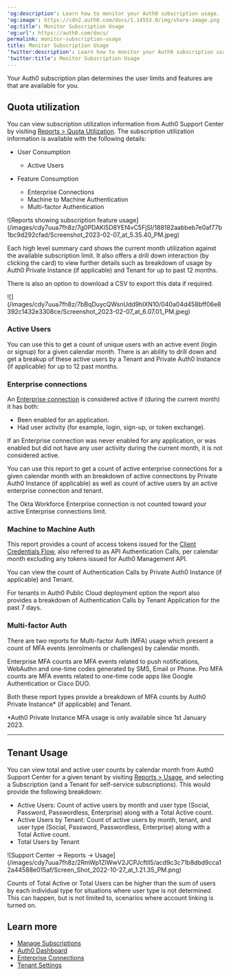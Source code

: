 ---
'og:description': Learn how to monitor your Auth0 subscription usage.
'og:image': https://cdn2.auth0.com/docs/1.14553.0/img/share-image.png
'og:title': Monitor Subscription Usage
'og:url': https://auth0.com/docs/
permalink: monitor-subscription-usage
title: Monitor Subscription Usage
'twitter:description': Learn how to monitor your Auth0 subscription usage.
'twitter:title': Monitor Subscription Usage
---
Your Auth0 subscription plan determines the user limits and features are that are available for you.

## Quota utilization

You can view subscription utilization information from Auth0 Support Center by visiting [Reports > Quota Utilization](https://support.auth0.com/reports/quota). The subscription utilization information is available with the following details:

* User Consumption

  + Active Users
* Feature Consumption

  + Enterprise Connections
  + Machine to Machine Authentication
  + Multi-factor Authentication

<Frame>![Reports showing subscription feature usage](/images/cdy7uua7fh8z/7g0PDAKl5D8YEf4vC5FjSI/188182aabbeb7e0af77b1bc9d292cfad/Screenshot_2023-02-07_at_5.35.40_PM.jpeg)</Frame>

Each high level summary card shows the current month utilization against the available subscription limit. It also offers a drill down interaction (by clicking the card) to view further details such as breakdown of usage by Auth0 Private Instance (if applicable) and Tenant for up to past 12 months.

There is also an option to download a CSV to export this data if required.

<Frame>![](/images/cdy7uua7fh8z/7bBqDuycQWsnUdd9hlXN10/040a04d458bff06e8392c1432e3308ce/Screenshot_2023-02-07_at_6.07.01_PM.jpeg)</Frame>

### Active Users

You can use this to get a count of unique users with an active event (login or signup) for a given calendar month. There is an ability to drill down and get a breakup of these active users by a Tenant and Private Auth0 Instance (if applicable) for up to 12 past months.

### Enterprise connections

An [Enterprise connection](/docs/authenticate/enterprise-connections) is considered active if (during the current month) it has both:

* Been enabled for an application.
* Had user activity (for example, login, sign-up, or token exchange).

If an Enterprise connection was never enabled for any application, or was enabled but did not have any user activity during the current month, it is not considered active.

You can use this report to get a count of active enterprise connections for a given calendar month with an breakdown of active connections by Private Auth0 Instance (if applicable) as well as count of active users by an active enterprise connection and tenant.

<Callout icon="file-lines" color="#0EA5E9" iconType="regular">

The Okta Workforce Enterprise connection is not counted toward your active Enterprise connections limit.

</Callout>

### Machine to Machine Auth

This report provides a count of <Tooltip tip="Access Token: Authorization credential, in the form of an opaque string or JWT, used to access an API." cta="View Glossary" href="/docs/glossary?term=access+tokens">access tokens</Tooltip> issued for the [Client Credentials Flow](/docs/get-started/authentication-and-authorization-flow/client-credentials-flow), also referred to as API Authentication Calls, per calendar month excluding any tokens issued for Auth0 <Tooltip tip="Management API: A product to allow customers to perform administrative tasks." cta="View Glossary" href="/docs/glossary?term=Management+API">Management API</Tooltip>.

You can view the count of Authentication Calls by Private Auth0 Instance (if applicable) and Tenant.

For tenants in Auth0 Public Cloud deployment option the report also provides a breakdown of Authentication Calls by Tenant Application for the past 7 days.

### Multi-factor Auth

There are two reports for Multi-factor Auth (<Tooltip tip="Multi-factor authentication (MFA): User authentication process that uses a factor in addition to username and password such as a code via SMS." cta="View Glossary" href="/docs/glossary?term=MFA">MFA</Tooltip>) usage which present a count of MFA events (enrolments or challenges) by calendar month.

Enterprise MFA counts are MFA events related to push notifications, WebAuthn and one-time codes generated by SMS, Email or Phone. Pro MFA counts are MFA events related to one-time code apps like Google Authentication or Cisco DUO.

Both these report types provide a breakdown of MFA counts by Auth0 Private Instance\* (if applicable) and Tenant.

\*Auth0 Private Instance MFA usage is only available since 1st January 2023.

---

## Tenant Usage

You can view total and active user counts by calendar month from Auth0 Support Center for a given tenant by visiting [Reports > Usage](https://support.auth0.com/reports/usage), and selecting a Subscription (and a Tenant for self-service subscriptions). This would provide the following breakdown:

* Active Users: Count of active users by month and user type (Social, Password, <Tooltip tip="Passwordless: Form of authentication that does not rely on a password as the first factor." cta="View Glossary" href="/docs/glossary?term=Passwordless">Passwordless</Tooltip>, Enterprise) along with a Total Active count.
* Active Users by Tenant: Count of active users by month, tenant, and user type (Social, Password, Passwordless, Enterprise) along with a Total Active count.
* Total Users by Tenant

<Frame>![Support Center -> Reports -> Usage](/images/cdy7uua7fh8z/2RmWp1ZIWwV2JCPJcftll5/acd9c3c71b8dbd9cca12a44588e015af/Screen_Shot_2022-10-27_at_1.21.35_PM.png)</Frame>

<Callout icon="file-lines" color="#0EA5E9" iconType="regular">

Counts of Total Active or Total Users can be higher than the sum of users by each individual type for situations where user type is not determined. This can happen, but is not limited to, scenarios where account linking is turned on.

</Callout>

## Learn more

* [Manage Subscriptions](/docs/troubleshoot/customer-support/manage-subscriptions)
* [Auth0 Dashboard](/docs/get-started/auth0-overview/dashboard)
* [Enterprise Connections](/docs/authenticate/enterprise-connections)
* [Tenant Settings](/docs/get-started/tenant-settings)